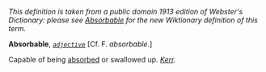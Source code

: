 ''This definition is taken from a public domain 1913 edition of Webster's Dictionary: please see [[Absorbable]] for the new Wiktionary definition of this term.''

'''Absorbable''', ''<code>[[adjective (part of speech)|adjective]]</code>'' [Cf. F. ''absorbable''.]

Capable of being [[absorbed]] or swallowed up. ''[[Kerr (source)|Kerr]].''